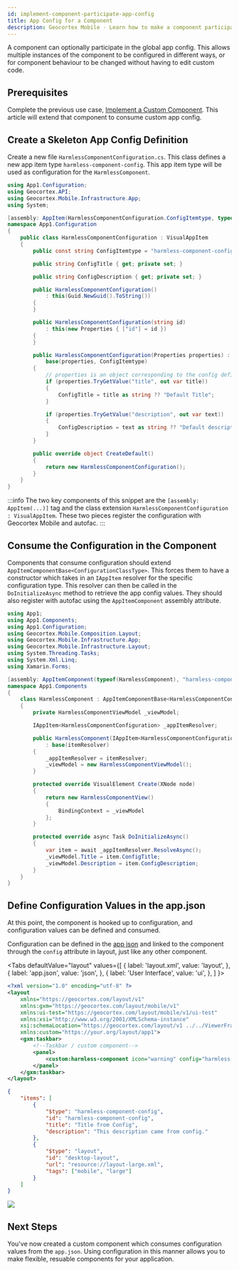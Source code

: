 ```yaml
---
id: implement-component-participate-app-config
title: App Config for a Component
description: Geocortex Mobile - Learn how to make a component participate in app config.
---
```



A component can optionally participate in the global app config. This allows multiple instances of the component to be configured in different ways, or for component behaviour to be changed without having to edit custom code.

## Prerequisites

Complete the previous use case, [Implement a Custom Component](implement-component-with-ui). This article will extend that component to consume custom app config.

## Create a Skeleton App Config Definition

Create a new file `HarmlessComponentConfiguration.cs`. This class defines a new app item type `harmless-component-config`. This app item type will be used as configuration for the `HarmlessComponent`.

```csharp
using App1.Configuration;
using Geocortex.API;
using Geocortex.Mobile.Infrastructure.App;
using System;

[assembly: AppItem(HarmlessComponentConfiguration.ConfigItemtype, typeof(HarmlessComponentConfiguration))]
namespace App1.Configuration
{
    public class HarmlessComponentConfiguration : VisualAppItem
    {
        public const string ConfigItemtype = "harmless-component-config";

        public string ConfigTitle { get; private set; }

        public string ConfigDescription { get; private set; }

        public HarmlessComponentConfiguration()
            : this(Guid.NewGuid().ToString())
        {
        }

        public HarmlessComponentConfiguration(string id)
            : this(new Properties { ["id"] = id })
        {
        }

        public HarmlessComponentConfiguration(Properties properties) :
            base(properties, ConfigItemtype)
        {
            // properties is an object corresponding to the config defined in the app.json
            if (properties.TryGetValue("title", out var title))
            {
                ConfigTitle = title as string ?? "Default Title";
            }

            if (properties.TryGetValue("description", out var text))
            {
                ConfigDescription = text as string ?? "Default description.";
            }
        }

        public override object CreateDefault()
        {
            return new HarmlessComponentConfiguration();
        }
    }
}
```

:::info
The two key components of this snippet are the `[assembly: AppItem(...)]` tag and the class extension `HarmlessComponentConfiguration : VisualAppItem`. These two pieces register the configuration with Geocortex Mobile and autofac.
:::

## Consume the Configuration in the Component

Components that consume configuration should extend `AppItemComponentBase<ConfigurationClassType>`. This forces them to have a constructor which takes in an `IAppItem` resolver for the specific configuration type. This resolver can then be called in the `DoInitializeAsync` method to retrieve the app config values. They should also register with autofac using the `AppItemComponent` assembly attribute.

```csharp
using App1;
using App1.Components;
using App1.Configuration;
using Geocortex.Mobile.Composition.Layout;
using Geocortex.Mobile.Infrastructure.App;
using Geocortex.Mobile.Infrastructure.Layout;
using System.Threading.Tasks;
using System.Xml.Linq;
using Xamarin.Forms;

[assembly: AppItemComponent(typeof(HarmlessComponent), "harmless-component", HarmlessComponentConfiguration.ConfigItemtype, XmlNamespace = XmlNamespaces.App1Namespace)]
namespace App1.Components
{
    class HarmlessComponent : AppItemComponentBase<HarmlessComponentConfiguration>
    {
        private HarmlessComponentViewModel _viewModel;

        IAppItem<HarmlessComponentConfiguration> _appItemResolver;

        public HarmlessComponent(IAppItem<HarmlessComponentConfiguration> itemResolver)
            : base(itemResolver)
        {
            _appItemResolver = itemResolver;
            _viewModel = new HarmlessComponentViewModel();
        }

        protected override VisualElement Create(XNode node)
        {
            return new HarmlessComponentView()
            {
                BindingContext = _viewModel
            };
        }

        protected override async Task DoInitializeAsync()
        {
            var item = await _appItemResolver.ResolveAsync();
            _viewModel.Title = item.ConfigTitle;
            _viewModel.Description = item.ConfigDescription;
        }
    }
}
```

## Define Configuration Values in the app.json

At this point, the component is hooked up to configuration, and configuration values can be defined and consumed.

Configuration can be defined in the [app json](quick-start#editing-the-layout-and-app-config) and linked to the component through the `config` attribute in layout, just like any other component.

<Tabs
  defaultValue="layout"
  values={[
    { label: 'layout.xml', value: 'layout', },
    { label: 'app.json', value: 'json', },
    { label: 'User Interface', value: 'ui', },
  ]
}>
<TabItem value="layout">

```xml
<?xml version="1.0" encoding="utf-8" ?>
<layout
    xmlns="https://geocortex.com/layout/v1"
    xmlns:gxm="https://geocortex.com/layout/mobile/v1"
    xmlns:ui-test="https://geocortex.com/layout/mobile/v1/ui-test"
    xmlns:xsi="http://www.w3.org/2001/XMLSchema-instance"
    xsi:schemaLocation="https://geocortex.com/layout/v1 ../../ViewerFramework/layout/layout-mobile.xsd"
    xmlns:custom="https://your.org/layout/app1">
    <gxm:taskbar>
        <!--Taskbar / custom component-->
        <panel>
            <custom:harmless-component icon="warning" config="harmless-component-config"/>
        </panel>
    </gxm:taskbar>
</layout>
```

</TabItem>
<TabItem value="json">

```json
{
    "items": [
        {
            "$type": "harmless-component-config",
            "id": "harmless-component-config",
            "title": "Title from Config",
            "description": "This description came from config."
        },
        {
            "$type": "layout",
            "id": "desktop-layout",
            "url": "resource://layout-large.xml",
            "tags": ["mobile", "large"]
        }
    ]
}
```

</TabItem>
<TabItem value="ui">
    <img src="/img/custom-configuration-final.png"/>
</TabItem>
</Tabs>

## Next Steps

You've now created a custom component which consumes configuration values from the `app.json`. Using configuration in this manner allows you to make flexible, resuable components for your application.

<UseCaseContainer>
    <UseCaseCard
        title="Check out the App Config SDK Sample"
        description="Checkout the app config SDK sample"
        link="https://github.com/mobile-sdk-samples/samples/app-config"
    />
    <UseCaseCard
        title="Learn how to Implement a Custom Service"
        description="Move on to learning how to implement a custom service."
        link="implement-service"
    />
</UseCaseContainer>
